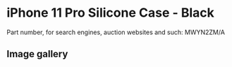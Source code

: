 
# iPhone 11 Pro Silicone Case - Black

Part number, for search engines, auction websites and such: MWYN2ZM/A

## Image gallery

<div style={{ width: "768px" }}>
  <GalleryComponent
    images={[
      {
        original: "/everysource/MWYN2.png",
        thumbnail: "/everypreview/MWYN2.png",
      },
      {
        original: "/everysource/MWYN2_AV1.png",
        thumbnail: "/everypreview/MWYN2_AV1.png",
      },
      {
        original: "/everysource/MWYN2_AV2.png",
        thumbnail: "/everypreview/MWYN2_AV2.png",
      },
      {
        original: "/everysource/MWYN2_AV3.png",
        thumbnail: "/everypreview/MWYN2_AV3.png",
      },
      {
        original: "/everysource/MWYN2_AV4.png",
        thumbnail: "/everypreview/MWYN2_AV4.png",
      },
      {
        original: "/everysource/MWYN2_AV5.png",
        thumbnail: "/everypreview/MWYN2_AV5.png",
      }
    ]}
  />
</div>